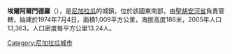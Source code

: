 '''埃爾阿爾門德羅'''（{{lang-es|El Almendro}}），是[[尼加拉瓜|尼加拉瓜]]的城鎮，位於該國東南部，由[[聖胡安河省|聖胡安河省]]負責管轄，始建於1974年7月4日，面積1,009平方公里，海拔高度186米，2005年人口13,363，人口密度每平方公里13.24人。

{{coord|11|41|N|84|42|W|source:kolossus-itwiki|display=title}}

{{Nicaragua-geo-stub}}
[[Category:尼加拉瓜城市|Category:尼加拉瓜城市]]